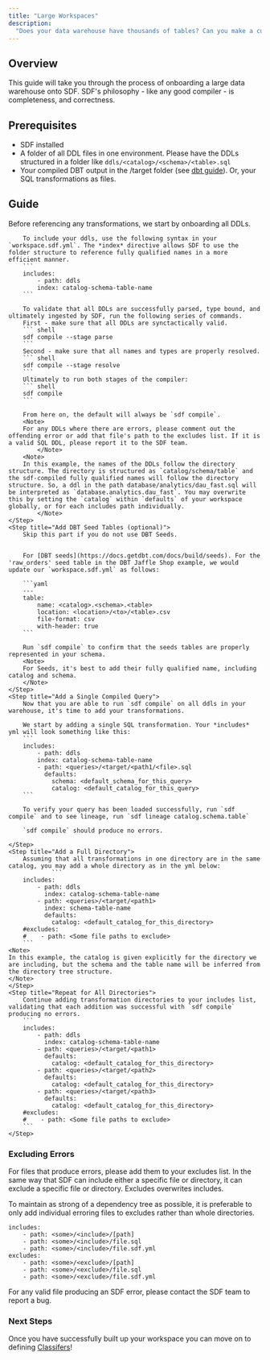 ```yaml
---
title: "Large Workspaces"
description:
  "Does your data warehouse have thousands of tables? Can you make a cup of coffee waiting for DBT to compile? If so, this guide is for you!"
---
```


## Overview

This guide will take you through the process of onboarding a large data warehouse onto SDF. SDF's philosophy - like any good compiler - is completeness, and correctness.

## Prerequisites
 - SDF installed
 - A folder of all DDL files in one environment. Please have the DDLs structured in a folder like `ddls/<catalog>/<schema>/<table>.sql`
 - Your compiled DBT output in the /target folder (see [dbt guide](/integrations/dbt)). Or, your SQL transformations as files.


## Guide

<Steps>
    <Step title="Successfully Load All DDLs">
		Before referencing any transformations, we start by onboarding all DDLs.

        To include your ddls, use the following syntax in your `workspace.sdf.yml`. The *index* directive allows SDF to use the folder structure to reference fully qualified names in a more efficient manner.
		``` 
		includes:
            - path: ddls
            index: catalog-schema-table-name
		```

        To validate that all DDLs are successfully parsed, type bound, and ultimately ingested by SDF, run the following series of commands.
        First - make sure that all DDLs are synctactically valid.
        ``` shell
        sdf compile --stage parse
        ```
        Second - make sure that all names and types are properly resolved.
        ``` shell
        sdf compile --stage resolve
        ```
        Ultimately to run both stages of the compiler:
        ``` shell
        sdf compile
        ```

        From here on, the default will always be `sdf compile`.
        <Note>
        For any DDLs where there are errors, please comment out the offending error or add that file's path to the excludes list. If it is a valid SQL DDL, please report it to the SDF team.
		    </Note>
        <Note>
        In this example, the names of the DDLs follow the directory structure. The directory is structured as `catalog/schema/table` and the sdf-compiled fully qualified names will follow the directory structure. So, a ddl in the path database/analytics/dau_fast.sql will be interpreted as `database.analytics.dau_fast`. You may overwrite this by setting the `catalog` within `defaults` of your workspace globally, or for each includes path individually.
		    </Note>
    </Step>
	<Step title="Add DBT Seed Tables (optional)">
		Skip this part if you do not use DBT Seeds.


        For [DBT seeds](https://docs.getdbt.com/docs/build/seeds). For the 'raw_orders' seed table in the DBT Jaffle Shop example, we would update our `workspace.sdf.yml` as follows:

		```yaml
        ---
		table:
			name: <catalog>.<schema>.<table>
			location: <location>/<to>/<table>.csv
			file-format: csv
			with-header: true
        ```

        Run `sdf compile` to confirm that the seeds tables are properly represented in your schema.
        <Note>
        For Seeds, it's best to add their fully qualified name, including catalog and schema.
		</Note>
    </Step>
    <Step title="Add a Single Compiled Query">
        Now that you are able to run `sdf compile` on all ddls in your warehouse, it's time to add your transformations.

        We start by adding a single SQL transformation. Your *includes* yml will look something like this:
     	``` 
		includes:
            - path: ddls
            index: catalog-schema-table-name
            - path: <queries>/<target/<path1/<file>.sql 
              defaults:
                schema: <default_schema_for_this_query>
                catalog: <default_catalog_for_this_query>
		```   

        To verify your query has been loaded successfully, run `sdf compile` and to see lineage, run `sdf lineage catalog.schema.table`

        `sdf compile` should produce no errors.

    </Step>
    <Step title="Add a Full Directory">
        Assuming that all transformations in one directory are in the same catalog, you may add a whole directory as in the yml below:
                ``` 
		includes:
            - path: ddls
              index: catalog-schema-table-name
            - path: <queries>/<target/<path1>
              index: schema-table-name
              defaults:
                catalog: <default_catalog_for_this_directory>
        #excludes:
        #    - path: <Some file paths to exclude> 
		```
    <Note> 
    In this example, the catalog is given explicitly for the directory we are including, but the schema and the table name will be inferred from the directory tree structure. 
    </Note>
    </Step>
    <Step title="Repeat for All Directories">
        Continue adding transformation directories to your includes list, validating that each addition was successful with `sdf compile` producing no errors.
        ``` 
		includes:
            - path: ddls
              index: catalog-schema-table-name
            - path: <queries>/<target/<path1>
              defaults:
                catalog: <default_catalog_for_this_directory>
            - path: <queries>/<target/<path2>
              defaults:
                catalog: <default_catalog_for_this_directory>
            - path: <queries>/<target/<path3>
              defaults:
                catalog: <default_catalog_for_this_directory>
        #excludes:
        #    - path: <Some file paths to exclude> 
		```
    </Step>
</Steps>

### Excluding Errors
For files that produce errors, please add them to your excludes list. In the same way that SDF can include either a specific file or directory, it can exclude a specific file or directory. Excludes overwrites includes.


To maintain as strong of a dependency tree as possible, it is preferable to only add individual erroring files to excludes rather than whole directories.
``` 
includes:
    - path: <some>/<include>/[path]
    - path: <some>/<include>/file.sql
    - path: <some>/<include>/file.sdf.yml
excludes:
    - path: <some>/<exclude>/[path]
    - path: <some>/<exclude>/file.sql
    - path: <some>/<exclude>/file.sdf.yml
```

<Note>
For any valid file producing an SDF error, please contact the SDF team to report a bug.
</Note>


### Next Steps

Once you have successfully built up your workspace you can move on to defining [Classifers](/guide/classifiers)!
